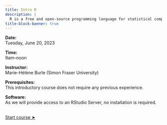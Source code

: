 ```yaml
---
title: Intro R
description: |
  R is a free and open-source programming language for statistical computing, modelling, and graphics, with an unbeatable collection of statistical packages. It is extremely popular in some academic fields such as statistics, biology, bioinformatics, data mining, data analysis, and linguistics.
title-block-banner: true
---
```


:::{.topdef}

**Date:** \
Tuesday, June 20, 2023

**Time:** \
9am–noon

**Instructor:** \
Marie-Hélène Burle (Simon Fraser University)

**Prerequisites:** \
This introductory course does not require any previous experience.

**Software:** \
As we will provide access to an RStudio Server, no installation is required.

:::

<br>
[[Start course ➤](run_r_intro.qmd)]{.topinline}
